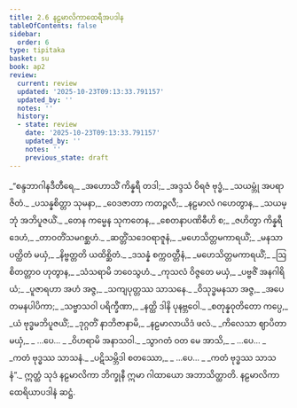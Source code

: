 ```yaml
---
title: 2.6 နဠမာလိကာထေရီအပဒါန
tableOfContents: false
sidebar:
  order: 6
type: tipitaka
basket: su
book: ap2
review:
  current: review
  updated: '2025-10-23T09:13:33.791157'
  updated_by: ''
  notes: ''
  history:
  - state: review
    date: '2025-10-23T09:13:33.791157'
    updated_by: ''
    notes: ''
    previous_state: draft
---
```



<ReviewStatus review={frontmatter.review} showDetails={true} />

<HypothesisAnnotation frontmatter={frontmatter} />

<DynamicBreadcrumb />

<Division number="86" book="ap2" e="ch" v="20" p="23">

<Paragraph number="252" type="verses" book="ap2">
_“စန္ဒဘာဂါနဒီတီရေ,_  
_အဟောသိံ ကိန္နရီ တဒါ;_  
_အဒ္ဒသံ ဝိရဇံ ဗုဒ္ဓံ,_  
_သယမ္ဘုံ အပရာဇိတံ._  

</Paragraph>

</Division>
<Division number="87" book="ap2" e="ch" v="20" p="23">

<Paragraph number="253" type="verses" book="ap2">
_ပသန္နစိတ္တာ သုမနာ,_  
_ဝေဒဇာတာ ကတဉ္ဇလီ;_  
_နဠမာလံ ဂဟေတွာန,_  
_သယမ္ဘုံ အဘိပူဇယိံ._  

</Paragraph>

</Division>
<Division number="88" book="ap2" e="ch" v="20" p="53">

<Paragraph number="254" type="verses" book="ap2">
_တေန ကမ္မေန သုကတေန,_  
_စေတနာပဏိဓီဟိ စ;_  
_ဇဟိတွာ ကိန္နရီဒေဟံ,_  
_တာဝတိံသမဂစ္ဆဟံ._  

</Paragraph>

</Division>
<Division number="89" book="ap2" e="ch" v="20" p="53">

<Paragraph number="255" type="verses" book="ap2">
_ဆတ္တိံသဒေဝရာဇူနံ,_  
_မဟေသိတ္တမကာရယိံ;_  
_မနသာ ပတ္ထိတံ မယှံ,_  
_နိဗ္ဗတ္တတိ ယထိစ္ဆိတံ._  

</Paragraph>

</Division>
<Division number="90" book="ap2" e="ch" v="20" p="53">

<Paragraph number="256" type="verses" book="ap2">
_ဒသန္နံ စက္ကဝတ္တီနံ,_  
_မဟေသိတ္တမကာရယိံ;_  
_ဩစိတတ္တာဝ ဟုတွာန,_  
_သံသရာမိ ဘဝေသွဟံ._  

</Paragraph>

</Division>
<Division number="91" book="ap2" e="ch" v="20" p="53">

<Paragraph number="257" type="verses" book="ap2">
_ကုသလံ ဝိဇ္ဇတေ မယှံ,_  
_ပဗ္ဗဇိံ အနဂါရိယံ;_  
_ပူဇာရဟာ အဟံ အဇ္ဇ,_  
_သကျပုတ္တဿ သာသနေ._  

</Paragraph>

</Division>
<Division number="92" book="ap2" e="ch" v="20" p="53">

<Paragraph number="258" type="verses" book="ap2">
_ဝိသုဒ္ဓမနသာ အဇ္ဇ,_  
_အပေတမနပါပိကာ;_  
_သဗ္ဗာသဝါ ပရိက္ခီဏာ,_  
_နတ္ထိ ဒါနိ ပုနဗ္ဘဝေါ._  

</Paragraph>

</Division>
<Division number="93" book="ap2" e="ch" v="20" p="54">

<Paragraph number="259" type="verses" book="ap2">
_စတုန္နဝုတိတော ကပ္ပေ,_  
_ယံ ဗုဒ္ဓမဘိပူဇယိံ;_  
_ဒုဂ္ဂတိံ နာဘိဇာနာမိ,_  
_နဠမာလာယိဒံ ဖလံ._  

</Paragraph>

</Division>
<Division number="94" book="ap2" e="ch" v="20" p="54">

<Paragraph number="260" type="verses" book="ap2">
_ကိလေသာ ဈာပိတာ မယှံ,_  
_ …ပေ… _  
_ဝိဟရာမိ အနာသဝါ._  

</Paragraph>

</Division>
<Division number="95" book="ap2" e="ch" v="20" p="54">

<Paragraph number="261" type="verses" book="ap2">
_သွာဂတံ ဝတ မေ အာသိ,_  
_ …ပေ… _  
_ကတံ ဗုဒ္ဓဿ သာသနံ._  

</Paragraph>

</Division>
<Division number="96" book="ap2" e="ch" v="20" p="63">

<Paragraph number="262" type="verses" book="ap2">
_ပဋိသမ္ဘိဒါ စတဿော,_  
_ …ပေ… _  
_ကတံ ဗုဒ္ဓဿ သာသနံ”._  

</Paragraph>

<Paragraph number="263" book="ap2">
ဣတ္ထံ သုဒံ နဠမာလိကာ ဘိက္ခုနီ ဣမာ ဂါထာယော အဘာသိတ္ထာတိ.

</Paragraph>
</Division>

<Paragraph number="264" type="center" book="ap2">
နဠမာလိကာထေရိယာပဒါနံ ဆဋ္ဌံ.
</Paragraph>